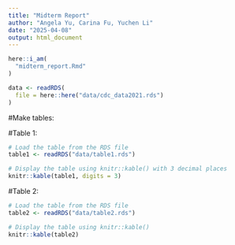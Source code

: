 ```yaml
---
title: "Midterm Report"
author: "Angela Yu, Carina Fu, Yuchen Li"
date: "2025-04-08"
output: html_document
---
```


```r
here::i_am(
  "midterm_report.Rmd"
)
```

```r
data <- readRDS(
  file = here::here("data/cdc_data2021.rds")
)
```


#Make tables:

#Table 1:
```r
# Load the table from the RDS file
table1 <- readRDS("data/table1.rds")

# Display the table using knitr::kable() with 3 decimal places
knitr::kable(table1, digits = 3)
```
#Table 2:

```r
# Load the table from the RDS file
table2 <- readRDS("data/table2.rds")

# Display the table using knitr::kable()
knitr::kable(table2)
```